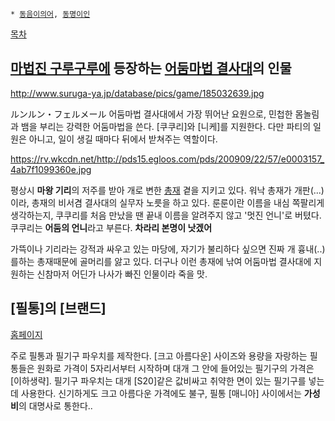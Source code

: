  * [[동음이의어]], [[동명이인]]

[[목차]]
== [[마법진 구루구루]]에 등장하는 '''[[어둠마법 결사대]]'''의 인물 == 

http://www.suruga-ya.jp/database/pics/game/185032639.jpg

ルンルン・フェルメール
어둠마법 결사대에서 가장 뛰어난 요원으로, 민첩한 몸놀림과 뱀을 부리는 강력한 어둠마법을 쓴다.  [쿠쿠리]와 [니케]를 지원한다. 다만 파티의 일원은 아니고, 일이 생길 때마다 뒤에서 받쳐주는 역할이다. 

https://rv.wkcdn.net/http://pds15.egloos.com/pds/200909/22/57/e0003157_4ab7f1099360e.jpg

평상시 '''마왕 기리'''의 저주를 받아 개로 변한 [[총재]] 곁을 지키고 있다. 워낙 총재가 개판(...)이라, 총재의 비서겸 결사대의 실무자 노릇을 하고 있다.
룬룬이란 이름을 내심 쪽팔리게 생각하는지, 쿠쿠리를 처음 만났을 땐 끝내 이름을 알려주지 않고 '멋진 언니'로 버텼다. 쿠쿠리는 '''어둠의 언니'''라고 부른다. '''차라리 본명이 낫겠어'''

가뜩이나 기리라는 강적과 싸우고 있는 마당에, 자기가 불리하다 싶으면 진짜 개 흉내(..)를하는 총재때문에 골머리를 앓고 있다. 더구나 이런 총재에 낚여 어둠마법 결사대에 지원하는 신참마저 어딘가 나사가 빠진 인물이라 죽을 맛.
== [필통]의 [브랜드] ==
[http://www.fab-republic.com/ 홈페이지]

주로 필통과 필기구 파우치를 제작한다. [크고 아름다운] 사이즈와 용량을 자랑하는 필통들은 원화로 가격이 5자리서부터 시작하며 대개 그 안에 들어있는 필기구의 가격은 [이하생략]. 필기구 파우치는 대개 [S20]같은 값비싸고 취약한 면이 있는 필기구를 넣는데 사용한다. 신기하게도 크고 아름다운 가격에도 불구, 필통 [매니아] 사이에서는 '''가성비'''의 대명사로 통한다..
